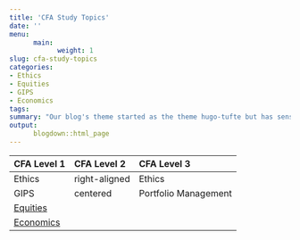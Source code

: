 ```yaml
---
title: 'CFA Study Topics'
date: ''
menu:
      main:
            weight: 1
slug: cfa-study-topics
categories: 
- Ethics
- Equities
- GIPS
- Economics
tags:
summary: "Our blog's theme started as the theme hugo-tufte but has sense been modified a lot. I've been asked to put it up as a theme for other to use, here it is!"
output:
      blogdown::html_page
---
```



| CFA Level 1 | CFA Level 2 | CFA Level 3 |
|:----------- |:----------- |:----------- |
| Ethics    | right-aligned | Ethics |
| GIPS     | centered      | Portfolio Management |
| [Equities](/post/cfa-level-1-equities) |      |    |
| [Economics](/post/cfa-level-1-economics) |    |     |





